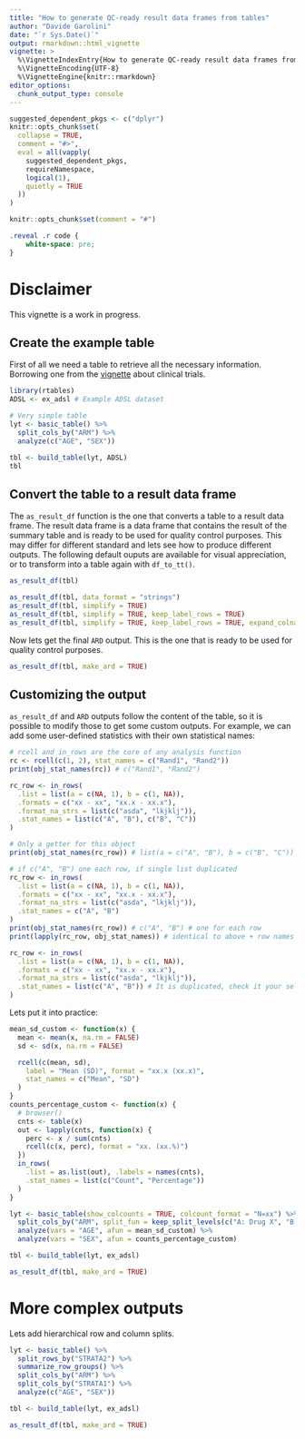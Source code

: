 ```yaml
---
title: "How to generate QC-ready result data frames from tables"
author: "Davide Garolini"
date: "`r Sys.Date()`"
output: rmarkdown::html_vignette
vignette: >
  %\VignetteIndexEntry{How to generate QC-ready result data frames from tables}
  %\VignetteEncoding{UTF-8}
  %\VignetteEngine{knitr::rmarkdown}
editor_options:
  chunk_output_type: console
---
```


```r
suggested_dependent_pkgs <- c("dplyr")
knitr::opts_chunk$set(
  collapse = TRUE,
  comment = "#>",
  eval = all(vapply(
    suggested_dependent_pkgs,
    requireNamespace,
    logical(1),
    quietly = TRUE
  ))
)
```

```r
knitr::opts_chunk$set(comment = "#")
```


```css
.reveal .r code {
    white-space: pre;
}
```
# Disclaimer

This vignette is a work in progress.

## Create the example table

First of all we need a table to retrieve all the necessary information. Borrowing one from the [vignette](https://insightsengineering.github.io/rtables/latest-tag/articles/clinical_trials.html) about clinical trials.

```r
library(rtables)
ADSL <- ex_adsl # Example ADSL dataset

# Very simple table
lyt <- basic_table() %>%
  split_cols_by("ARM") %>%
  analyze(c("AGE", "SEX"))

tbl <- build_table(lyt, ADSL)
tbl
```

## Convert the table to a result data frame

The `as_result_df` function is the one that converts a table to a result data frame. The result data frame is a data frame that contains the result of the summary table and is ready to be used for quality control purposes. This may differ for different standard and lets see how to produce different outputs. The following default ouputs are available for visual appreciation, or to transform into a table again with `df_to_tt()`.

```r
as_result_df(tbl)

as_result_df(tbl, data_format = "strings")
as_result_df(tbl, simplify = TRUE)
as_result_df(tbl, simplify = TRUE, keep_label_rows = TRUE)
as_result_df(tbl, simplify = TRUE, keep_label_rows = TRUE, expand_colnames = TRUE)
```

Now lets get the final `ARD` output. This is the one that is ready to be used for quality control purposes.
```r
as_result_df(tbl, make_ard = TRUE)
```

## Customizing the output

`as_result_df` and `ARD` outputs follow the content of the table, so it is possible to modify those to get some custom outputs. For example, we can add some user-defined statistics with their own statistical names:

```r
# rcell and in_rows are the core of any analysis function
rc <- rcell(c(1, 2), stat_names = c("Rand1", "Rand2"))
print(obj_stat_names(rc)) # c("Rand1", "Rand2")

rc_row <- in_rows(
  .list = list(a = c(NA, 1), b = c(1, NA)),
  .formats = c("xx - xx", "xx.x - xx.x"),
  .format_na_strs = list(c("asda", "lkjklj")),
  .stat_names = list(c("A", "B"), c("B", "C"))
)

# Only a getter for this object
print(obj_stat_names(rc_row)) # list(a = c("A", "B"), b = c("B", "C"))

# if c("A", "B") one each row, if single list duplicated
rc_row <- in_rows(
  .list = list(a = c(NA, 1), b = c(1, NA)),
  .formats = c("xx - xx", "xx.x - xx.x"),
  .format_na_strs = list(c("asda", "lkjklj")),
  .stat_names = c("A", "B")
)
print(obj_stat_names(rc_row)) # c("A", "B") # one for each row
print(lapply(rc_row, obj_stat_names)) # identical to above + row names

rc_row <- in_rows(
  .list = list(a = c(NA, 1), b = c(1, NA)),
  .formats = c("xx - xx", "xx.x - xx.x"),
  .format_na_strs = list(c("asda", "lkjklj")),
  .stat_names = list(c("A", "B")) # It is duplicated, check it your self!
)
```

Lets put it into practice:

```r
mean_sd_custom <- function(x) {
  mean <- mean(x, na.rm = FALSE)
  sd <- sd(x, na.rm = FALSE)

  rcell(c(mean, sd),
    label = "Mean (SD)", format = "xx.x (xx.x)",
    stat_names = c("Mean", "SD")
  )
}
counts_percentage_custom <- function(x) {
  # browser()
  cnts <- table(x)
  out <- lapply(cnts, function(x) {
    perc <- x / sum(cnts)
    rcell(c(x, perc), format = "xx. (xx.%)")
  })
  in_rows(
    .list = as.list(out), .labels = names(cnts),
    .stat_names = list(c("Count", "Percentage"))
  )
}

lyt <- basic_table(show_colcounts = TRUE, colcount_format = "N=xx") %>%
  split_cols_by("ARM", split_fun = keep_split_levels(c("A: Drug X", "B: Placebo"))) %>%
  analyze(vars = "AGE", afun = mean_sd_custom) %>%
  analyze(vars = "SEX", afun = counts_percentage_custom)

tbl <- build_table(lyt, ex_adsl)

as_result_df(tbl, make_ard = TRUE)
```

# More complex outputs

Lets add hierarchical row and column splits.
```r
lyt <- basic_table() %>%
  split_rows_by("STRATA2") %>%
  summarize_row_groups() %>%
  split_cols_by("ARM") %>%
  split_cols_by("STRATA1") %>%
  analyze(c("AGE", "SEX"))

tbl <- build_table(lyt, ex_adsl)

as_result_df(tbl, make_ard = TRUE)
```
